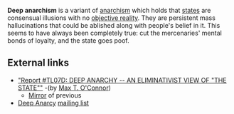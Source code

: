 <!-- This is a draft of an article I'm not sure meets Wikipedia notability guidelines, but I'm gonna keep it around in my userspace while I finish determining that. -->

'''Deep anarchism''' is a variant of [[anarchism]] which holds that [[states]] are consensual illusions with no [[objective reality]]. They are persistent mass hallucinations that could be ablished along with people's belief in it.
This seems to have always been completely true: cut the mercenaries' mental bonds of loyalty, and the state goes poof.

==External links==
*[http://www.buildfreedom.com/tl/tl07d.shtml "Report #TL07D: DEEP ANARCHY -- AN ELIMINATIVIST VIEW OF "THE STATE""] -(by [[Max T. O'Connor]])
**[http://anti-state.com/forum/index.php?board=2;action=printpage;threadid=2200 Mirror] of previous
*[http://www.buildfreedom.com/lists/deep_anarchy.html Deep Anarcy] [[mailing list]]

